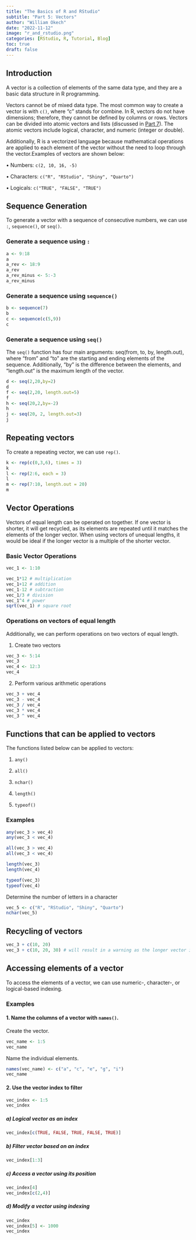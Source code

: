 ```yaml
---
title: "The Basics of R and RStudio"
subtitle: "Part 5: Vectors"
author: "William Okech"
date: "2022-11-12"
image: "r_and_rstudio.png"
categories: [RStudio, R, Tutorial, Blog]
toc: true
draft: false
---
```


## Introduction

A vector is a collection of elements of the same data type, and they are a basic data structure in R programming.

Vectors cannot be of mixed data type. The most common way to create a vector is with `c()`, where "c" stands for combine. In R, vectors do not have dimensions; therefore, they cannot be defined by columns or rows. Vectors can be divided into atomic vectors and lists (discussed in [Part 7](posts/series_1/new_post_8/post_8.html)). The atomic vectors include logical, character, and numeric (integer or double).

Additionally, R is a vectorized language because mathematical operations are applied to each element of the vector without the need to loop through the vector.Examples of vectors are shown below:

• Numbers: `c(2, 10, 16, -5)`

• Characters: `c("R", "RStudio", "Shiny", "Quarto")`

• Logicals: `c("TRUE", "FALSE", "TRUE")`

## Sequence Generation

To generate a vector with a sequence of consecutive numbers, we can use `:`, `sequence()`, or `seq()`.

### Generate a sequence using `:`

```r
a <- 9:18
a
a_rev <- 18:9
a_rev
a_rev_minus <- 5:-3
a_rev_minus
```

### Generate a sequence using `sequence()`

```r
b <- sequence(7)
b
c <- sequence(c(5,9))
c
```

### Generate a sequence using `seq()`

The `seq()` function has four main arguments: seq(from, to, by, length.out), where "from" and "to" are the starting and ending elements of the sequence. Additionally, "by" is the difference between the elements, and "length.out" is the maximum length of the vector.

```r
d <- seq(2,20,by=2)
d
f <- seq(2,20, length.out=5)
f
h <- seq(20,2,by=-2)
h
j <- seq(20, 2, length.out=3)
j
```

## Repeating vectors

To create a repeating vector, we can use `rep()`.

```r
k <- rep(c(0,3,6), times = 3)
k
l <- rep(2:6, each = 3)
l
m <- rep(7:10, length.out = 20)
m
```

## Vector Operations

Vectors of equal length can be operated on together. If one vector is shorter, it will get recycled, as its elements are repeated until it matches the elements of the longer vector. When using vectors of unequal lengths, it would be ideal if the longer vector is a multiple of the shorter vector.

### Basic Vector Operations

```r
vec_1 <- 1:10

vec_1*12 # multiplication
vec_1+12 # addition
vec_1-12 # subtraction
vec_1/3 # division
vec_1^4 # power
sqrt(vec_1) # square root
```

### Operations on vectors of equal length

Additionally, we can perform operations on two vectors of equal length.

1.  Create two vectors

```r
vec_3 <- 5:14
vec_3
vec_4 <- 12:3
vec_4
```

2.  Perform various arithmetic operations

```r
vec_3 + vec_4
vec_3 - vec_4
vec_3 / vec_4
vec_3 * vec_4
vec_3 ^ vec_4
```

## Functions that can be applied to vectors

The functions listed below can be applied to vectors:

1.  `any()`

2.  `all()`

3.  `nchar()`

4.  `length()`

5.  `typeof()`

### Examples

```r
any(vec_3 > vec_4)
any(vec_3 < vec_4)
```

```r
all(vec_3 > vec_4)
all(vec_3 < vec_4)
```

```r
length(vec_3)
length(vec_4)
```

```r
typeof(vec_3)
typeof(vec_4)
```

Determine the number of letters in a character

```r
vec_5 <- c("R", "RStudio", "Shiny", "Quarto")
nchar(vec_5)
```

## Recycling of vectors

```r
vec_3 + c(10, 20)
vec_3 + c(10, 20, 30) # will result in a warning as the longer vector is not a multiple of the shorter one
```

## Accessing elements of a vector

To access the elements of a vector, we can use numeric-, character-, or logical-based indexing.

### Examples

#### 1. Name the columns of a vector with `names()`.

Create the vector.

```r
vec_name <- 1:5
vec_name
```

Name the individual elements.

```r
names(vec_name) <- c("a", "c", "e", "g", "i")
vec_name
```

#### 2. Use the vector index to filter

```r
vec_index <- 1:5
vec_index
```

##### a) Logical vector as an index

```r
vec_index[c(TRUE, FALSE, TRUE, FALSE, TRUE)]
```

##### b) Filter vector based on an index

```r
vec_index[1:3]
```

##### c) Access a vector using its position

```r
vec_index[4]
vec_index[c(2,4)]
```

##### d) Modify a vector using indexing

```r
vec_index
vec_index[5] <- 1000
vec_index
```
